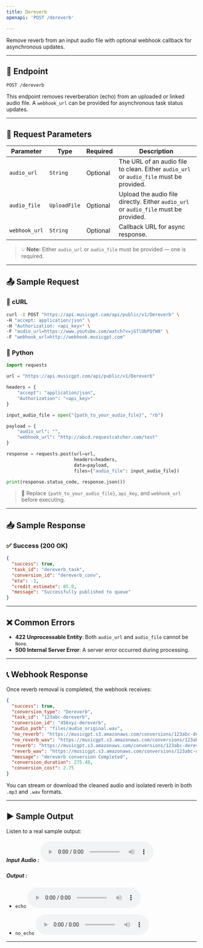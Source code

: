 ```yaml
---
title: Dereverb  
openapi: 'POST /dereverb'  

---
```


Remove reverb from an input audio file with optional webhook callback for asynchronous updates.

---

## 🎷 Endpoint

```http
POST /dereverb
```

This endpoint removes reverberation (echo) from an uploaded or linked audio file. A `webhook_url` can be provided for asynchronous task status updates.

---

## 🔢 Request Parameters

| Parameter        | Type         | Required | Description                                                                 |
|------------------|--------------|----------|-----------------------------------------------------------------------------|
| `audio_url`      | `String`     | Optional | The URL of an audio file to clean. Either `audio_url` or `audio_file` must be provided. |
| `audio_file`     | `UploadFile` | Optional | Upload the audio file directly. Either `audio_url` or `audio_file` must be provided. |
| `webhook_url`    | `String`     | Optional | Callback URL for async response.                                           |

> 💡 **Note:** Either `audio_url` or `audio_file` must be provided — one is required.

---

## 📤 Sample Request

### 👚 cURL

```bash
curl -X POST "https://api.musicgpt.com/api/public/v1/Dereverb" \
-H "accept: application/json" \
-H "Authorization: <api_key>" \
-F "audio_url=https://www.youtube.com/watch?v=jGflUbPQfW8" \
-F "webhook_url=http://webhook.musicgpt.com"
```

### 🐍 Python

```python
import requests

url = "https://api.musicgpt.com/api/public/v1/Dereverb"

headers = {
    "accept": "application/json",
    "Authorization": "<api_key>"
}

input_audio_file = open("{path_to_your_audio_file}", "rb")

payload = {
    "audio_url": "",
    "webhook_url": "http://abcd.requestcatcher.com/test"
}

response = requests.post(url=url,
                         headers=headers,
                         data=payload,
                         files={"audio_file": input_audio_file})

print(response.status_code, response.json())
```

> 🔐 Replace `{path_to_your_audio_file}`, `api_key`, and `webhook_url` before executing.

---

## 📥 Sample Response

### ✅ Success (200 OK)

```json
{
  "success": true,
  "task_id": "dereverb_task",
  "conversion_id": "dereverb_conv",
  "eta": -1,
  "credit_estimate": 85.0,
  "message": "Successfully published to queue"
}
```

---

## ❌ Common Errors

- **422 Unprocessable Entity**: Both `audio_url` and `audio_file` cannot be `None`.
- **500 Internal Server Error**: A server error occurred during processing.

---

## 📞 Webhook Response

Once reverb removal is completed, the webhook receives:

```json
{
  "success": true,
  "conversion_type": "Dereverb",
  "task_id": "123abc-dereverb",
  "conversion_id": "456xyz-dereverb",
  "audio_path": "files/audio_original.wav",
  "no_reverb": "https://musicgpt.s3.amazonaws.com/conversions/123abc-dereverb_no_reverb.mp3",
  "no_reverb_wav": "https://musicgpt.s3.amazonaws.com/conversions/123abc-dereverb_no_reverb.wav",
  "reverb": "https://musicgpt.s3.amazonaws.com/conversions/123abc-dereverb_reverb.mp3",
  "reverb_wav": "https://musicgpt.s3.amazonaws.com/conversions/123abc-dereverb_reverb.wav",
  "message": "dereverb conversion Completed",
  "conversion_duration": 275.48,
  "conversion_cost": 2.75
}
```

You can stream or download the cleaned audio and isolated reverb in both `.mp3` and `.wav` formats.

---

## ▶️ Sample Output

Listen to a real sample output:

##### Input Audio : <audio controls="1" controlslist="nodownload nofullscreen noremoteplayback" src="https://musicgpt.s3.us-east-1.amazonaws.com/FileConversions/shaswatstagetestapril26.mp3">Your browser does not support the audio playback.</audio>

##### Output :
- `echo` <audio controls="1" controlslist="nodownload nofullscreen noremoteplayback" src="https://musicgpt.s3.amazonaws.com/conversions/93643cc4-acc7-401b-bcbf-dfe1fd972e22_drums.mp3">Your browser does not support the audio playback.</audio>

- `no_echo`  <audio controls="1" controlslist="nodownload nofullscreen noremoteplayback" src="https://musicgpt.s3.amazonaws.com/conversions/93643cc4-acc7-401b-bcbf-dfe1fd972e22_piano.mp3">Your browser does not support the audio playback.</audio>

---